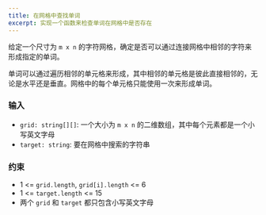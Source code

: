 ```yaml
---
title: 在网格中查找单词
excerpt: 实现一个函数来检查单词在网格中是否存在
---
```



给定一个尺寸为 `m x n` 的字符网格，确定是否可以通过连接网格中相邻的字符来形成指定的单词。

单词可以通过遍历相邻的单元格来形成，其中相邻的单元格是彼此直接相邻的，无论是水平还是垂直。网格中的每个单元格只能使用一次来形成单词。

### 输入

- `grid: string[][]`: 一个大小为 `m x n` 的二维数组，其中每个元素都是一个小写英文字母
- `target: string`: 要在网格中搜索的字符串

<MDXTestExamples testCases={runTestCases} />

### 约束

- 1 &lt;= `grid.length`, `grid[i].length` &lt;= 6
- 1 &lt;= `target.length` &lt;= 15
- 两个 `grid` 和 `target` 都只包含小写英文字母

